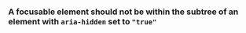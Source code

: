 ### A focusable element should not be within the subtree of an element with `aria-hidden` set to `"true"` 
